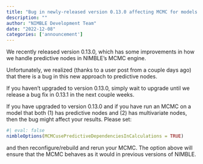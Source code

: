 ```yaml
---
title: "Bug in newly-released version 0.13.0 affecting MCMC for models with predictive nodes"
description: ""
author: "NIMBLE Development Team"
date: "2022-12-08"
categories: ['announcement']
---
```


We recently released version 0.13.0, which has some improvements in how we handle predictive nodes in NIMBLE’s MCMC engine.

Unfortunately, we realized (thanks to a user post from a couple days ago) that there is a bug in this new approach to predictive nodes.

If you haven’t upgraded to version 0.13.0, simply wait to upgrade until we release a bug fix in 0.13.1 in the next couple weeks.

If you have upgraded to version 0.13.0 and if you have run an MCMC on a model that both (1) has predictive nodes and (2) has multivariate nodes, then the bug might affect your results. Please set:
    
```r
#| eval: false
nimbleOptions(MCMCusePredictiveDependenciesInCalculations = TRUE)
```

and then reconfigure/rebuild and rerun your MCMC. The option above will ensure that the MCMC behaves as it would in previous versions of NIMBLE.

